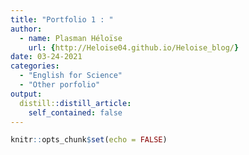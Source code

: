 ```yaml
---
title: "Portfolio 1 : "
author:
  - name: Plasman Héloïse
    url: {http://Heloise04.github.io/Heloise_blog/}
date: 03-24-2021
categories:
  - "English for Science"
  - "Other porfolio"
output: 
  distill::distill_article:
    self_contained: false
---
```


```r
knitr::opts_chunk$set(echo = FALSE)
```
